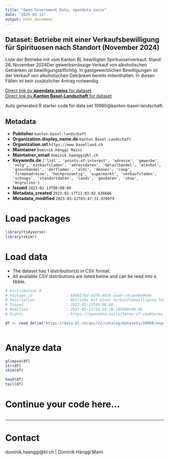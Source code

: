 ```yaml
---
title: "Open Government Data, opendata.swiss"
date: "2025-03-13"
output: html_document
---
```


## Dataset: Betriebe mit einer Verkaufsbewilligung für Spirituosen nach Standort (November 2024)

Liste der Betriebe mit vom Kanton BL bewilligten Spirituosenverkauf. Stand: 26. November 2024Der gewerbsmässige Verkauf von alkoholischen Getränken ist bewilligungspflichtig. In gastgewerblichen Bewilligungen ist der Verkauf von alkoholischen Getränken bereits mitenthalten. In diesen Fällen ist kein zusätzlicher Antrag notwendig.

[Direct link by **opendata.swiss** for dataset](https://opendata.swiss/de/dataset/betriebe-mit-einer-verkaufsbewilligung-fur-spirituosen-nach-standort-januar-2023)<br>
[Direct link by **Kanton Basel-Landschaft** for dataset](https://data.bl.ch/explore/dataset/10960/)

Auto generated R starter code for data set 10960@kanton-basel-landschaft.

## Metadata

- **Publisher** `kanton-basel-landschaft`
- **Organization.display_name.de** `Kanton Basel-Landschaft`
- **Organization.url** `https://www.baselland.ch`
- **Maintainer** `Dominik Hänggi Maini`
- **Maintainer_email** `dominik.haenggi@bl.ch`
- **Keywords.de** `['lidl', 'points-of-interest', 'adresse', 'gewerbe', 'volg', 'einkaufsladen', 'adressdaten', 'detailhandel', 'alkohol', 'grosshandel', 'dorfladen', 'aldi', 'denner', 'coop', 'firmenadresse', 'hochprozentig', 'supermarkt', 'verkaufsladen', 'schnaps', 'standortdaten', 'landi', 'geodaten', 'shop', 'migrolino']`
- **Issued** `2023-02-13T00:00:00`
- **Metadata_created** `2023-02-17T11:03:02.638686`
- **Metadata_modified** `2025-03-12T03:47:31.970979`


# Load packages

```r

library(tidyverse)
library(skimr)

```

# Load data

-   The dataset has 1 distribution(s) in CSV format.
-   All available CSV distributions are listed below and can be read into a tibble.

```r

# Distribution 0
# Package_id               : 6846576d-6d74-4856-aaa9-c4cae40e96de
# Description              : Betriebe mit einer Verkaufsbewilligung für Spirituosen nach Standort (November 2024) (csv)
# Issued                   : 2023-02-13T00:00:00
# Modified                 : 2025-02-12T14:19:20.185000+00:00
# Rights                   : https://opendata.swiss/terms-of-use#terms_by

df <- read_delim('https://data.bl.ch/api/v2/catalog/datasets/10960/exports/csv?use_labels=true')



```

# Analyze data

```r

glimpse(df)
str(df)
skim(df)

head(df)
tail(df)

```

# Continue your code here...

```r

```

------------------------------------------------------------------------

# Contact

dominik.haenggi@bl.ch | Dominik Hänggi Maini
